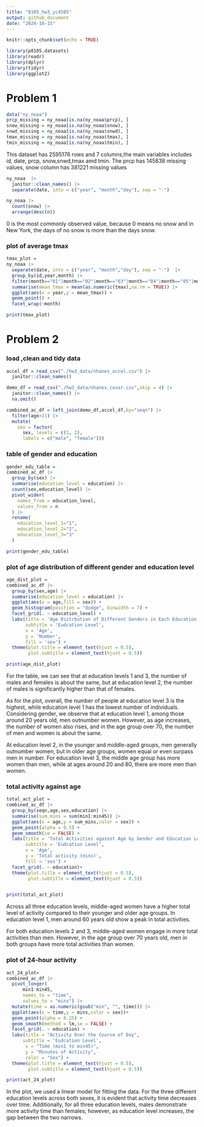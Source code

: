 ```yaml
---
title: "8105_hw3_yc4585"
output: github_document
date: "2024-10-15"
---
```


```r
knitr::opts_chunk$set(echo = TRUE)
```

```r
library(p8105.datasets)
library(readr)
library(dplyr)
library(tidyr)
library(ggplot2)
```

# Problem 1
```r
data("ny_noaa")
prcp_missing = ny_noaa[is.na(ny_noaa$prcp), ]
snow_missing = ny_noaa[is.na(ny_noaa$snow), ]
snwd_missing = ny_noaa[is.na(ny_noaa$snwd), ]
tmax_missing = ny_noaa[is.na(ny_noaa$tmax), ]
tmin_missing = ny_noaa[is.na(ny_noaa$tmin), ]

```
This dataset has 2595176 rows and 7 columns,the main variables includes id, date, prcp, snow,snwd,tmax amd tmin. The prcp has 145838 missing values, snow column has 381221 missing values


```r
ny_noaa  |>
  janitor::clean_names() |>
  separate(date, into = c("year", "month","day"), sep = "-") 

ny_noaa |>
  count(snow) |>
  arrange(desc(n))
```
0 is the most commonly observed value, because 0 means no snow and in New York, the days of no snow is more than the days snow.

### plot of average tmax
```r
tmax_plot =
ny_noaa |>
  separate(date, into = c("year", "month","day"), sep = "-")  |>
  group_by(id,year,month) |>
  filter(month=="01"|month=="02"|month=="03"|month=="04"|month=="05"|month=="06"|month=="07") |>
  summarise(mean_tmax = mean(as.numeric(tmax),na.rm = TRUE)) |>
  ggplot(aes(x = year,y = mean_tmax)) +
  geom_point() +
  facet_wrap(~month)

print(tmax_plot)
```

# Problem 2
### load ,clean and tidy data
```r
accel_df = read_csv("./hw3_data/nhanes_accel.csv") |>
  janitor::clean_names()

demo_df = read_csv("./hw3_data/nhanes_covar.csv",skip = 4) |>
  janitor::clean_names() |>
  na.omit()

combined_ac_df = left_join(demo_df,accel_df,by="seqn") |>
  filter(age>21) |>
  mutate(
    sex = factor(
      sex, levels = c(1, 2), 
      labels = c("male", "female"))) 
```

### table of gender and education
```r
gender_edu_table =
combined_ac_df |>
  group_by(sex) |>
  summarise(education_level = education) |>
  count(sex,education_level) |>
  pivot_wider(
    names_from = education_level,
    values_from = n
  ) |>
  rename(
    education_level_1="1",
    education_level_2="2",
    education_level_3="3"
  )

```
```r
print(gender_edu_table)
```


### plot of age distribution of different gender and education level
```r
age_dist_plot =
combined_ac_df |>
  group_by(sex,age) |>
  summarise(education_level = education) |>
  ggplot(aes(x = age,fill = sex)) +
  geom_histogram(position = "dodge", binwidth = 7) +
  facet_grid(. ~ education_level) +
  labs(title = 'Age Distrbution of Different Genders in Each Education Level',
       subtitle = 'Eudcation Level',
       x = 'Age',
       y = 'Number',
       fill = 'sex') +
  theme(plot.title = element_text(hjust = 0.5),  
        plot.subtitle = element_text(hjust = 0.5))

print(age_dist_plot)
```

For the table, we can see that at education levels 1 and 3, the number of males and females is about the same, but at education level 2, the number of males is significantly higher than that of females.

As for the plot, overall, the number of people at education level 3 is the highest, while education level 1 has the lowest number of individuals. Considering gender, we observe that at education level 1, among those around 20 years old, men outnumber women. However, as age increases, the number of women also rises, and in the age group over 70, the number of men and women is about the same.

At education level 2, in the younger and middle-aged groups, men generally outnumber women, but in older age groups, women equal or even surpass men in number. For education level 3, the middle age group has more women than men, while at ages around 20 and 80, there are more men than women.

### total activity against age

```r
total_act_plot =
combined_ac_df |>
  group_by(seqn,age,sex,education) |>
  summarise(sum_mins = sum(min1:min45)) |>
  ggplot(aes(x = age,y = sum_mins,color = sex)) +
  geom_point(alpha = 0.5) +
  geom_smooth(se = FALSE) +
  labs(title = 'Total Activities against Age by Gender and Education Level',
       subtitle = 'Eudcation Level',
       x = 'Age',
       y = 'Total activity (mins)',
       fill = 'sex') +
  facet_grid(. ~ education)+
  theme(plot.title = element_text(hjust = 0.5),  
        plot.subtitle = element_text(hjust = 0.5))


print(total_act_plot)
```

Across all three education levels, middle-aged women have a higher total level of activity compared to their younger and older age groups. In education level 1, men around 60 years old show a peak in total activities.

For both education levels 2 and 3, middle-aged women engage in more total activities than men. However, in the age group over 70 years old, men in both groups have more total activities than women. 

### plot of 24-hour activity
```r
act_24_plot=
combined_ac_df |>
  pivot_longer(
      min1:min45,
      names_to = "time", 
      values_to = "mins") |>
  mutate(time = as.numeric(gsub("min", "", time))) |>
  ggplot(aes(x = time,y = mins,color = sex))+
  geom_point(alpha = 0.25) +
  geom_smooth(method = lm,se = FALSE) +
  facet_grid(. ~ education) +
  labs(title = "Activity Over the Course of Day",
      subtitle = 'Eudcation Level',
       x = "Time (min1 to min45)",
       y = "Minutes of Activity",
       color = "Sex") +
  theme(plot.title = element_text(hjust = 0.5),  
        plot.subtitle = element_text(hjust = 0.5))

print(act_24_plot)
```

In the plot, we used a linear model for fitting the data. For the three different education levels across both sexes, it is evident that activity time decreases over time. Additionally, for all three education levels, males demonstrate more activity time than females; however, as education level increases, the gap between the two narrows.
